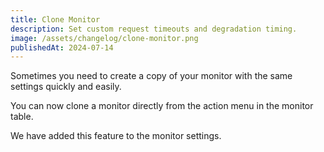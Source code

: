 ```yaml
---
title: Clone Monitor
description: Set custom request timeouts and degradation timing.
image: /assets/changelog/clone-monitor.png
publishedAt: 2024-07-14
---
```

Sometimes you need to create a copy of your monitor with the same settings quickly and easily.

You can now clone a monitor directly from the action menu in the monitor table.

We have added this feature to the monitor settings.